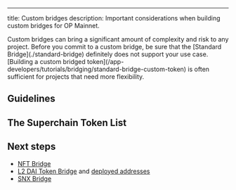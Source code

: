 ---
title: Custom bridges
description: Important considerations when building custom bridges for OP Mainnet.

<Info>
  Custom bridges can bring a significant amount of complexity and risk to any project.
  Before you commit to a custom bridge, be sure that the [Standard Bridge](./standard-bridge) definitely does not support your use case.
  [Building a custom bridged token](/app-developers/tutorials/bridging/standard-bridge-custom-token) is often sufficient for projects that need more flexibility.
</Info>

## Guidelines



## The Superchain Token List


## Next steps


*   [NFT Bridge](https://github.com/ethereum-optimism/optimism/blob/v1.1.4/packages/contracts-bedrock/src/L1/L1ERC721Bridge.sol)
*   [L2 DAI Token Bridge](https://explorer.optimism.io/address/0x467194771dae2967aef3ecbedd3bf9a310c76c65#code) and [deployed addresses](https://github.com/ethereum-optimism/ethereum-optimism.github.io/blob/master/data/DAI/data.json)
*   [SNX Bridge](https://github.com/ethereum-optimism/ethereum-optimism.github.io/blob/master/data/SNX/data.json)
